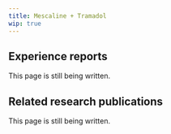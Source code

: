 ---
title: Mescaline + Tramadol
wip: true
---

## Experience reports

This page is still being written.

## Related research publications

This page is still being written.

